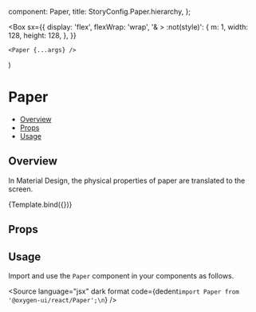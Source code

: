 
  component: Paper,
  title: StoryConfig.Paper.hierarchy,
};

<Meta title={meta.title} component={meta.component} />

  <Box
    sx={{
      display: 'flex',
      flexWrap: 'wrap',
      '& > :not(style)': {
        m: 1,
        width: 128,
        height: 128,
      },
    }}
  >
    <Paper {...args} />
  </Box>
)

# Paper

- [Overview](#overview)
- [Props](#props)
- [Usage](#usage)

## Overview

In Material Design, the physical properties of paper are translated to the screen.

<Canvas>
  <Story
    name="Overview"
  >
    {Template.bind({})}
  </Story>
</Canvas>

## Props

<ArgsTable story="Overview" />

## Usage

Import and use the `Paper` component in your components as follows.

<Source
  language="jsx"
  dark
  format
  code={dedent`import Paper from '@oxygen-ui/react/Paper';\n`}
/>
